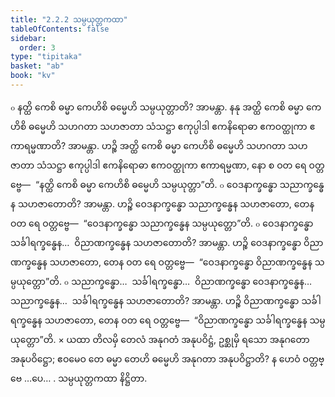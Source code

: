 ```yaml
---
title: "2.2.2 သမ္ပယုတ္တကထာ"
tableOfContents: false
sidebar:
  order: 3
type: "tipitaka"
basket: "ab"
book: "kv"
---
```



<DynamicBreadcrumb />

<Division number="473" book="kv">

<Paragraph number="1621" book="kv">
๐ နတ္ထိ ကေစိ ဓမ္မာ ကေဟိစိ ဓမ္မေဟိ သမ္ပယုတ္တာတိ? အာမန္တာ. နနု အတ္ထိ ကေစိ ဓမ္မာ ကေဟိစိ ဓမ္မေဟိ သဟဂတာ သဟဇာတာ သံသဋ္ဌာ ဧကုပ္ပါဒါ ဧကနိရောဓာ ဧကဝတ္ထုကာ ဧကာရမ္မဏာတိ? အာမန္တာ. ဟဉ္စိ အတ္ထိ ကေစိ ဓမ္မာ ကေဟိစိ ဓမ္မေဟိ သဟဂတာ သဟဇာတာ သံသဋ္ဌာ ဧကုပ္ပါဒါ ဧကနိရောဓာ ဧကဝတ္ထုကာ ဧကာရမ္မဏာ, နော စ ဝတ ရေ ဝတ္တဗ္ဗေ—  “နတ္ထိ ကေစိ ဓမ္မာ ကေဟိစိ ဓမ္မေဟိ သမ္ပယုတ္တာ”တိ.
</Paragraph>

<Paragraph number="1622" book="kv">
๐ ဝေဒနာက္ခန္ဓော သညာက္ခန္ဓေန သဟဇာတောတိ? အာမန္တာ. ဟဉ္စိ ဝေဒနာက္ခန္ဓော သညာက္ခန္ဓေန သဟဇာတော, တေန ဝတ ရေ ဝတ္တဗ္ဗေ—  “ဝေဒနာက္ခန္ဓော သညာက္ခန္ဓေန သမ္ပယုတ္တော”တိ.
</Paragraph>

<Paragraph number="1623" book="kv">
๐ ဝေဒနာက္ခန္ဓော သင်္ခါရက္ခန္ဓေန…  ဝိညာဏက္ခန္ဓေန သဟဇာတောတိ? အာမန္တာ. ဟဉ္စိ ဝေဒနာက္ခန္ဓော ဝိညာဏက္ခန္ဓေန သဟဇာတော, တေန ဝတ ရေ ဝတ္တဗ္ဗေ—  “ဝေဒနာက္ခန္ဓော ဝိညာဏက္ခန္ဓေန သမ္ပယုတ္တော”တိ.
</Paragraph>

<Paragraph number="1624" book="kv">
๐ သညာက္ခန္ဓော…  သင်္ခါရက္ခန္ဓော…  ဝိညာဏက္ခန္ဓော ဝေဒနာက္ခန္ဓေန…  သညာက္ခန္ဓေန…  သင်္ခါရက္ခန္ဓေန သဟဇာတောတိ? အာမန္တာ. ဟဉ္စိ ဝိညာဏက္ခန္ဓော သင်္ခါရက္ခန္ဓေန သဟဇာတော, တေန ဝတ ရေ ဝတ္တဗ္ဗေ—  “ဝိညာဏက္ခန္ဓော သင်္ခါရက္ခန္ဓေန သမ္ပယုတ္တော”တိ.
</Paragraph>

</Division>
<Division number="474" book="kv">

<Paragraph number="1625" book="kv">
× ယထာ တိလမှိ တေလံ အနုဂတံ အနုပဝိဋ္ဌံ, ဥစ္ဆုမှိ ရသော အနုဂတော အနုပဝိဋ္ဌော; ဧဝမေဝ တေ ဓမ္မာ တေဟိ ဓမ္မေဟိ အနုဂတာ အနုပဝိဋ္ဌာတိ? န ဟေဝံ ဝတ္တဗ္ဗေ …ပေ… .

</Paragraph>
</Division>

<Paragraph number="1626" type="center" book="kv">
သမ္ပယုတ္တကထာ နိဋ္ဌိတာ.
</Paragraph>